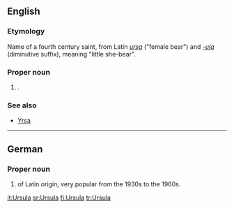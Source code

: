 ==English==

===Etymology===
Name of a fourth century saint, from Latin ''[[ursa]]'' ("female bear") and ''[[-ula]]'' (diminutive suffix), meaning "little she-bear". 

===Proper noun===
{{infl|en|proper noun}}

# {{given name|female}}.

===See also===
*[[Yrsa]]

----

==German==

===Proper noun===
{{infl|de|proper noun}}

# {{given name|female||de:}} of Latin origin, very popular from the 1930s to the 1960s.



[[it:Ursula]]
[[sr:Ursula]]
[[fi:Ursula]]
[[tr:Ursula]]